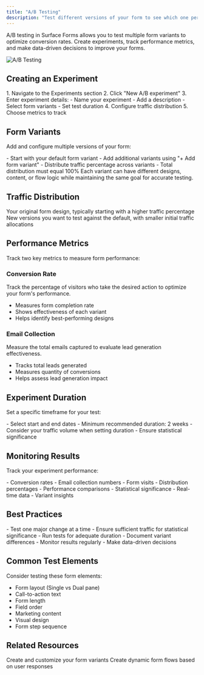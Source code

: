 ```yaml
---
title: "A/B Testing"
description: "Test different versions of your form to see which one performs better"
---
```


A/B testing in Surface Forms allows you to test multiple form variants to optimize conversion rates. Create experiments, track performance metrics, and make data-driven decisions to improve your forms.

<img src="/images/experiments.png" alt="A/B Testing" />

## Creating an Experiment

<Steps>
  1. Navigate to the Experiments section
  2. Click "New A/B experiment"
  3. Enter experiment details:
     - Name your experiment
     - Add a description
     - Select form variants
     - Set test duration
  4. Configure traffic distribution
  5. Choose metrics to track
</Steps>

## Form Variants

Add and configure multiple versions of your form:

<Card>
  - Start with your default form variant
  - Add additional variants using "+ Add form variant"
  - Distribute traffic percentage across variants
  - Total distribution must equal 100%
</Card>

<Note>
  Each variant can have different designs, content, or flow logic while maintaining the same goal for accurate testing.
</Note>

## Traffic Distribution

<CardGroup cols={2}>
  <Card title="Default Variant" icon="square-1">
    Your original form design, typically starting with a higher traffic percentage
  </Card>
  <Card title="Test Variants" icon="square-plus">
    New versions you want to test against the default, with smaller initial traffic allocations
  </Card>
</CardGroup>

## Performance Metrics

Track two key metrics to measure form performance:

### Conversion Rate
<Card title="Conversion Rate" icon="chart-line">
  Track the percentage of visitors who take the desired action to optimize your form's performance.
  
  - Measures form completion rate
  - Shows effectiveness of each variant
  - Helps identify best-performing designs
</Card>

### Email Collection
<Card title="No. of Emails Collected" icon="envelope">
  Measure the total emails captured to evaluate lead generation effectiveness.
  
  - Tracks total leads generated
  - Measures quantity of conversions
  - Helps assess lead generation impact
</Card>

## Experiment Duration

Set a specific timeframe for your test:

<Card>
  - Select start and end dates
  - Minimum recommended duration: 2 weeks
  - Consider your traffic volume when setting duration
  - Ensure statistical significance
</Card>

## Monitoring Results

Track your experiment performance:

<CardGroup cols={2}>
  <Card title="Live Metrics" icon="gauge">
    - Conversion rates
    - Email collection numbers
    - Form visits
    - Distribution percentages
  </Card>
  
  <Card title="Analysis Tools" icon="magnifying-glass-chart">
    - Performance comparisons
    - Statistical significance
    - Real-time data
    - Variant insights
  </Card>
</CardGroup>

## Best Practices

<Card title="Testing Tips">
  - Test one major change at a time
  - Ensure sufficient traffic for statistical significance
  - Run tests for adequate duration
  - Document variant differences
  - Monitor results regularly
  - Make data-driven decisions
</Card>

## Common Test Elements

Consider testing these form elements:

- Form layout (Single vs Dual pane)
- Call-to-action text
- Form length
- Field order
- Marketing content
- Visual design
- Form step sequence

## Related Resources

<CardGroup>
  <Card title="Form Builder" icon="wand-magic-sparkles" href="/surface-forms/form-builder">
    Create and customize your form variants
  </Card>
  
  <Card title="Conditional Routing" icon="route" href="/surface-forms/conditional-routing">
    Create dynamic form flows based on user responses
  </Card>
</CardGroup>

